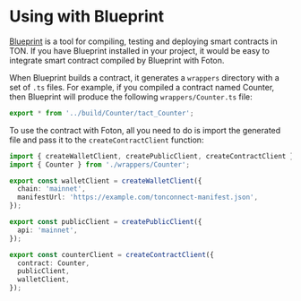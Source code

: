 # Using with Blueprint

[Blueprint](https://github.com/ton-org/blueprint/) is a tool for compiling, testing and deploying smart contracts in TON. If you have Blueprint installed in your project, it would be easy to integrate smart contract compiled by Blueprint with Foton.

When Blueprint builds a contract, it generates a `wrappers` directory with a set of `.ts` files. For example, if you compiled a contract named Counter, then Blueprint will produce the following `wrappers/Counter.ts` file:

```ts filename="wrappers/Counter.ts"
export * from '../build/Counter/tact_Counter';
```

To use the contract with Foton, all you need to do is import the generated file and pass it to the `createContractClient` function:

```ts
import { createWalletClient, createPublicClient, createContractClient } from '@fotonjs/core';
import { Counter } from './wrappers/Counter';

export const walletClient = createWalletClient({
  chain: 'mainnet',
  manifestUrl: 'https://example.com/tonconnect-manifest.json',
});

export const publicClient = createPublicClient({
  api: 'mainnet',
});

export const counterClient = createContractClient({
  contract: Counter,
  publicClient,
  walletClient,
});
```
